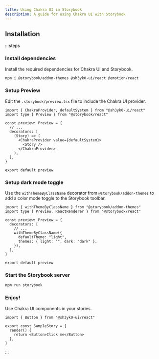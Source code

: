 ```yaml
---
title: Using Chakra UI in Storybook
description: A guide for using Chakra UI with Storybook
---
```


## Installation

:::steps

### Install dependencies

Install the required dependencies for Chakra UI and Storybook.

```bash
npm i @storybook/addon-themes @sh3yk0-ui/react @emotion/react
```

### Setup Preview

Edit the `.storybook/preview.tsx` file to include the Chakra UI provider.

```tsx
import { ChakraProvider, defaultSystem } from "@sh3yk0-ui/react"
import type { Preview } from "@storybook/react"

const preview: Preview = {
  // ...
  decorators: [
    (Story) => (
      <ChakraProvider value={defaultSystem}>
        <Story />
      </ChakraProvider>
    ),
  ],
}

export default preview
```

### Setup dark mode toggle

Use the `withThemeByClassName` decorator from `@storybook/addon-themes` to add a
color mode toggle to the Storybook toolbar.

```tsx
import { withThemeByClassName } from "@storybook/addon-themes"
import type { Preview, ReactRenderer } from "@storybook/react"

const preview: Preview = {
  decorators: [
    // ...
    withThemeByClassName({
      defaultTheme: "light",
      themes: { light: "", dark: "dark" },
    }),
  ],
}

export default preview
```

### Start the Storybook server

```bash
npm run storybook
```

### Enjoy!

Use Chakra UI components in your stories.

```tsx
import { Button } from "@sh3yk0-ui/react"

export const SampleStory = {
  render() {
    return <Button>Click me</Button>
  },
}
```

:::

